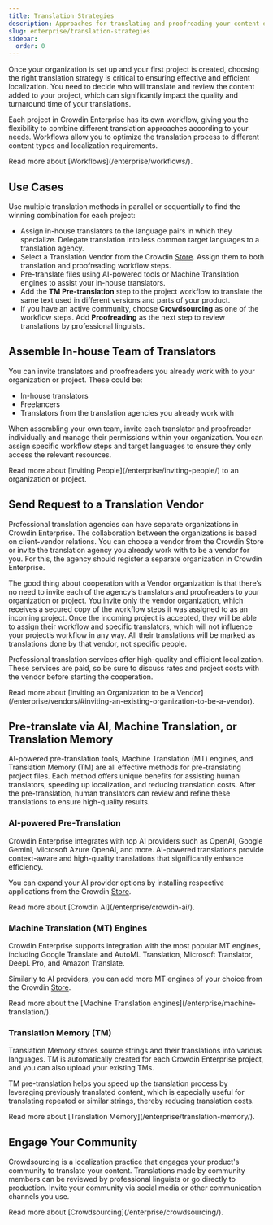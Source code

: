 ```yaml
---
title: Translation Strategies
description: Approaches for translating and proofreading your content effectively
slug: enterprise/translation-strategies
sidebar:
  order: 0
---
```



Once your organization is set up and your first project is created, choosing the right translation strategy is critical to ensuring effective and efficient localization. You need to decide who will translate and review the content added to your project, which can significantly impact the quality and turnaround time of your translations.

Each project in Crowdin Enterprise has its own workflow, giving you the flexibility to combine different translation approaches according to your needs. Workflows allow you to optimize the translation process to different content types and localization requirements.

<ReadMore>
  Read more about [Workflows](/enterprise/workflows/).
</ReadMore>

## Use Cases

Use multiple translation methods in parallel or sequentially to find the winning combination for each project:

* Assign in-house translators to the language pairs in which they specialize. Delegate translation into less common target languages to a translation agency.
* Select a Translation Vendor from the Crowdin [Store](https://store.crowdin.com/). Assign them to both translation and proofreading workflow steps.
* Pre-translate files using AI-powered tools or Machine Translation engines to assist your in-house translators.
* Add the **TM Pre-translation** step to the project workflow to translate the same text used in different versions and parts of your product.
* If you have an active community, choose **Crowdsourcing** as one of the workflow steps. Add **Proofreading** as the next step to review translations by professional linguists.

## Assemble In-house Team of Translators

You can invite translators and proofreaders you already work with to your organization or project. These could be:

* In-house translators
* Freelancers
* Translators from the translation agencies you already work with

When assembling your own team, invite each translator and proofreader individually and manage their permissions within your organization. You can assign specific workflow steps and target languages to ensure they only access the relevant resources.

<ReadMore>
  Read more about [Inviting People](/enterprise/inviting-people/) to an organization or project.
</ReadMore>

## Send Request to a Translation Vendor

Professional translation agencies can have separate organizations in Crowdin Enterprise. The collaboration between the organizations is based on client-vendor relations. You can choose a vendor from the Crowdin Store or invite the translation agency you already work with to be a vendor for you. For this, the agency should register a separate organization in Crowdin Enterprise.

The good thing about cooperation with a Vendor organization is that there’s no need to invite each of the agency’s translators and proofreaders to your organization or project. You invite only the vendor organization, which receives a secured copy of the workflow steps it was assigned to as an incoming project. Once the incoming project is accepted, they will be able to assign their workflow and specific translators, which will not influence your project’s workflow in any way. All their translations will be marked as translations done by that vendor, not specific people.

Professional translation services offer high-quality and efficient localization. These services are paid, so be sure to discuss rates and project costs with the vendor before starting the cooperation.

<ReadMore>
  Read more about [Inviting an Organization to be a Vendor](/enterprise/vendors/#inviting-an-existing-organization-to-be-a-vendor).
</ReadMore>

## Pre-translate via AI, Machine Translation, or Translation Memory

AI-powered pre-translation tools, Machine Translation (MT) engines, and Translation Memory (TM) are all effective methods for pre-translating project files. Each method offers unique benefits for assisting human translators, speeding up localization, and reducing translation costs. After the pre-translation, human translators can review and refine these translations to ensure high-quality results.

### AI-powered Pre-Translation

Crowdin Enterprise integrates with top AI providers such as OpenAI, Google Gemini, Microsoft Azure OpenAI, and more. AI-powered translations provide context-aware and high-quality translations that significantly enhance efficiency.

You can expand your AI provider options by installing respective applications from the Crowdin [Store](https://store.crowdin.com/tags/ai).

<ReadMore>
  Read more about [Crowdin AI](/enterprise/crowdin-ai/).
</ReadMore>

### Machine Translation (MT) Engines

Crowdin Enterprise supports integration with the most popular MT engines, including Google Translate and AutoML Translation, Microsoft Translator, DeepL Pro, and Amazon Translate.

Similarly to AI providers, you can add more MT engines of your choice from the Crowdin [Store](https://store.crowdin.com/tags/mt).

<ReadMore>
  Read more about the [Machine Translation engines](/enterprise/machine-translation/).
</ReadMore>

### Translation Memory (TM)

Translation Memory stores source strings and their translations into various languages. TM is automatically created for each Crowdin Enterprise project, and you can also upload your existing TMs.

TM pre-translation helps you speed up the translation process by leveraging previously translated content, which is especially useful for translating repeated or similar strings, thereby reducing translation costs.

<ReadMore>
  Read more about [Translation Memory](/enterprise/translation-memory/).
</ReadMore>

## Engage Your Community

Crowdsourcing is a localization practice that engages your product's community to translate your content. Translations made by community members can be reviewed by professional linguists or go directly to production. Invite your community via social media or other communication channels you use.

<ReadMore>
  Read more about [Crowdsourcing](/enterprise/crowdsourcing/).
</ReadMore>
